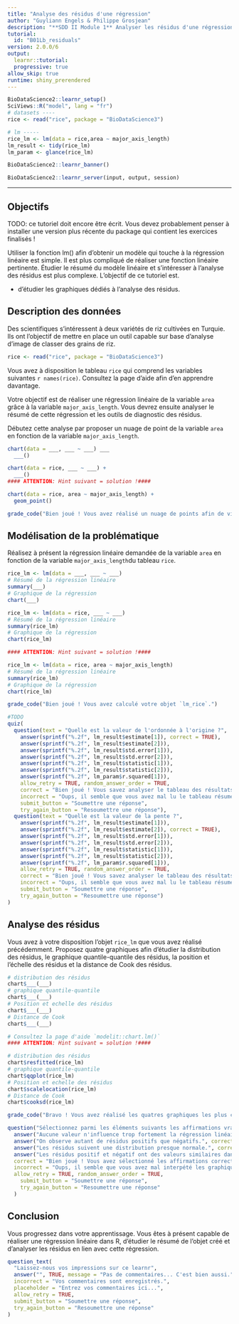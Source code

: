 ```yaml
---
title: "Analyse des résidus d'une régression"
author: "Guyliann Engels & Philippe Grosjean"
description: "**SDD II Module 1** Analyser les résidus d'une régression linéaire simple."
tutorial:
  id: "B01Lb_residuals"
version: 2.0.0/6
output:
  learnr::tutorial:
  progressive: true
allow_skip: true
runtime: shiny_prerendered
---
```


```r
BioDataScience2::learnr_setup()
SciViews::R("model", lang = "fr")
# datasets ----
rice <- read("rice", package = "BioDataScience3")

# lm -----
rice_lm <- lm(data = rice,area ~ major_axis_length) 
lm_result <- tidy(rice_lm)
lm_param <- glance(rice_lm)
```

```r
BioDataScience2::learnr_banner()
```

```r
BioDataScience2::learnr_server(input, output, session)
```

------------------------------------------------------------------------

## Objectifs

TODO: ce tutoriel doit encore être écrit. Vous devez probablement penser à installer une version plus récente du package qui contient les exercices finalisés !

Utiliser la fonction lm() afin d'obtenir un modèle qui touche à la régression linéaire est simple. Il est plus compliqué de réaliser une fonction linéaire pertinente. Étudier le résumé du modèle linéaire et s'intéresser à l'analyse des résidus est plus complexe. L'objectif de ce tutoriel est.

-   d'étudier les graphiques dédiés à l'analyse des résidus.

## Description des données

Des scientifiques s'intéressent à deux variétés de riz cultivées en Turquie. Ils ont l'objectif de mettre en place un outil capable sur base d'analyse d'image de classer des grains de riz.

```r
rice <- read("rice", package = "BioDataScience3")
```

Vous avez à disposition le tableau `rice` qui comprend les variables suivantes `r names(rice)`. Consultez la page d'aide afin d'en apprendre davantage.

Votre objectif est de réaliser une régression linéaire de la variable `area` grâce à la variable `major_axis_length`. Vous devrez ensuite analyser le résumé de cette régression et les outils de diagnostic des résidus.

Débutez cette analyse par proposer un nuage de point de la variable `area` en fonction de la variable `major_axis_length`.

```r
chart(data = ___, ___ ~ ___) ___
  ___()
```

```r
chart(data = rice, ___ ~ ___) +
  ___()
#### ATTENTION: Hint suivant = solution !####
```

```r
chart(data = rice, area ~ major_axis_length) +
  geom_point()
```

```r
grade_code("Bien joué ! Vous avez réalisé un nuage de points afin de visualiser la problématique avant de tenter de la modéliser.")
```

## Modélisation de la problématique

Réalisez à présent la régression linéaire demandée de la variable `area` en fonction de la variable `major_axis_length`du tableau `rice`.

```r
rice_lm <- lm(data = ___, ___ ~ ___) 
# Résumé de la régression linéaire
summary(___)
# Graphique de la régression
chart(___)
```

```r
rice_lm <- lm(data = rice, ___ ~ ___) 
# Résumé de la régression linéaire
summary(rice_lm)
# Graphique de la régression
chart(rice_lm)

#### ATTENTION: Hint suivant = solution !####
```

```r
rice_lm <- lm(data = rice, area ~ major_axis_length) 
# Résumé de la régression linéaire
summary(rice_lm)
# Graphique de la régression
chart(rice_lm)
```

```r
grade_code("Bien joué ! Vous avez calculé votre objet `lm_rice`.")
```

```r
#TODO
quiz(
  question(text = "Quelle est la valeur de l'ordonnée à l'origine ?",
    answer(sprintf("%.2f", lm_result$estimate[1]), correct = TRUE),
    answer(sprintf("%.2f", lm_result$estimate[2])),
    answer(sprintf("%.2f", lm_result$std.error[1])),
    answer(sprintf("%.2f", lm_result$std.error[2])),
    answer(sprintf("%.2f", lm_result$statistic[1])),
    answer(sprintf("%.2f", lm_result$statistic[2])),
    answer(sprintf("%.2f", lm_param$r.squared[1])),
    allow_retry = TRUE, random_answer_order = TRUE,
    correct = "Bien joué ! Vous savez analyser le tableau des résultats.",
    incorrect = "Oups, il semble que vous avez mal lu le tableau résumé de la régression linéaire.",
    submit_button = "Soumettre une réponse", 
    try_again_button = "Resoumettre une réponse"),
  question(text = "Quelle est la valeur de la pente ?",
    answer(sprintf("%.2f", lm_result$estimate[1])),
    answer(sprintf("%.2f", lm_result$estimate[2]), correct = TRUE),
    answer(sprintf("%.2f", lm_result$std.error[1])),
    answer(sprintf("%.2f", lm_result$std.error[2])),
    answer(sprintf("%.2f", lm_result$statistic[1])),
    answer(sprintf("%.2f", lm_result$statistic[2])),
    answer(sprintf("%.2f", lm_param$r.squared[1])),
    allow_retry = TRUE, random_answer_order = TRUE,
    correct = "Bien joué ! Vous savez analyser le tableau des résultats.",
    incorrect = "Oups, il semble que vous avez mal lu le tableau résumé de la régression linéaire.",
    submit_button = "Soumettre une réponse", 
    try_again_button = "Resoumettre une réponse")
)
```

## Analyse des résidus

Vous avez à votre disposition l'objet `rice_lm` que vous avez réalisé précédemment. Proposez quatre graphiques afin d'étudier la distribution des résidus, le graphique quantile-quantile des résidus, la position et l'échelle des résidus et la distance de Cook des résidus.

```r
# distribution des résidus
chart$___(___)
# graphique quantile-quantile
chart$___(___)
# Position et echelle des résidus
chart$___(___)
# Distance de Cook
chart$___(___)
```

```r
# Consultez la page d'aide `modelit::chart.lm()`
#### ATTENTION: Hint suivant = solution !####
```

```r
# distribution des résidus
chart$resfitted(rice_lm)
# graphique quantile-quantile
chart$qqplot(rice_lm)
# Position et echelle des résidus
chart$scalelocation(rice_lm)
# Distance de Cook
chart$cooksd(rice_lm)
```

```r
grade_code("Bravo ! Vous avez réalisé les quatres graphiques les plus courants de l'analyse des résidus. Serez vous à présent répondre à la question suivante.")
```

```r
question("Sélectionnez parmi les éléments suivants les affirmations vraies.",
  answer("Aucune valeur n'influence trop fortement la régression linéaire.", correct = TRUE, message = "La régression linéaire est très influencée par les valeurs extrêmes. La distance de cook est parfaite pour étudier ces valeurs extrêmes."),
  answer("On observe autant de résidus positifs que négatifs.", correct = TRUE, message = "La distribution des résidus montre permet d'observer qu'il y a autant de résidus positifs que négatifs. La répartition des résidus est homogène tout le long de l'axe X (les valeurs prédites)."),
  answer("Les résidus suivent une distribution presque normale.", correct = TRUE, message = "Le graphique quantile-quantile permet d'étudier la distribution normale. On observe que les résidus les plus faible et les plus élévé s'éloigne de la droite. Il serait intéressant de tenter des transformations mathématique sur les variables pour rendre la distribution des résidus noramle."),
  answer("Les résidus positif et négatif ont des valeurs similaires dans l'absolu.", correct = TRUE, message = "La position et l'échelle des résidus permet dd superposer les résidus positifs et négatifs. On peut observer que la courbe bleue est presque horizontale."),
  correct = "Bien joué ! Vous avez sélectionné les affirmations correctes.",
  incorrect = "Oups, il semble que vous avez mal interpété les graphiques ci-dessus. C'est très complexe d'étudier les graphiques de diagnostic.",
  allow_retry = TRUE, random_answer_order = TRUE,
    submit_button = "Soumettre une réponse", 
    try_again_button = "Resoumettre une réponse"
  )
```

## Conclusion

Vous progressez dans votre apprentissage. Vous êtes à présent capable de réaliser une régression linéaire dans R, d'étudier le résumé de l'objet créé et d'analyser les résidus en lien avec cette régression.

```r
question_text(
  "Laissez-nous vos impressions sur ce learnr",
  answer("", TRUE, message = "Pas de commentaires... C'est bien aussi."),
  incorrect = "Vos commentaires sont enregistrés.",
  placeholder = "Entrez vos commentaires ici...",
  allow_retry = TRUE,
  submit_button = "Soumettre une réponse", 
  try_again_button = "Resoumettre une réponse"
)
```
